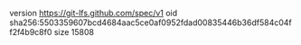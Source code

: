 version https://git-lfs.github.com/spec/v1
oid sha256:5503359607bcd4684aac5ce0af0952fdad00835446b36df584c04ff2f4b9c8f0
size 15808
